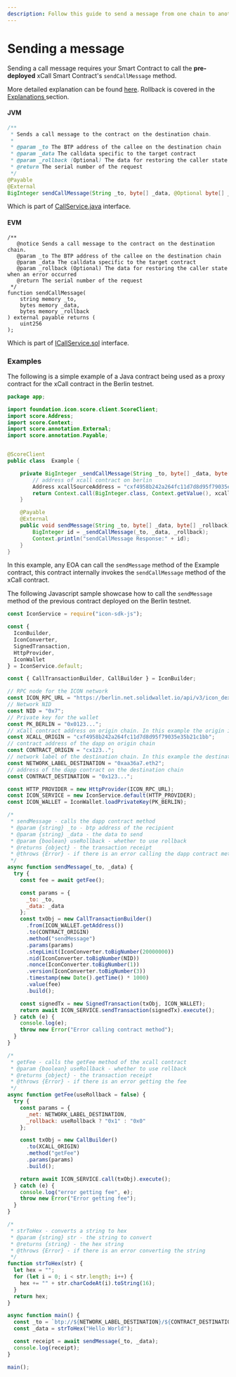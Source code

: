 ```yaml
---
description: Follow this guide to send a message from one chain to another.
---
```


# Sending a message

Sending a call message requires your Smart Contract to call the **pre-deployed** xCall Smart Contract's `sendCallMessage` method.

More detailed explanation can be found [here](https://github.com/icon-project/IIPs/blob/master/IIPS/iip-52.md#sendcallmessage). Rollback is covered in the [Explanations ](../explanations.md)section.

#### JVM

```java
/**
 * Sends a call message to the contract on the destination chain.
 *
 * @param _to The BTP address of the callee on the destination chain
 * @param _data The calldata specific to the target contract
 * @param _rollback (Optional) The data for restoring the caller state when an error occurred
 * @return The serial number of the request
 */
@Payable
@External
BigInteger sendCallMessage(String _to, byte[] _data, @Optional byte[] _rollback);
```

Which is part of [CallService.java](https://www.javadoc.io/doc/foundation.icon/btp2-xcall/latest/foundation/icon/btp/xcall/CallService.html) interface.

#### EVM

```solidity
/**
   @notice Sends a call message to the contract on the destination chain.
   @param _to The BTP address of the callee on the destination chain
   @param _data The calldata specific to the target contract
   @param _rollback (Optional) The data for restoring the caller state when an error occurred
   @return The serial number of the request
 */
function sendCallMessage(
    string memory _to,
    bytes memory _data,
    bytes memory _rollback
) external payable returns (
    uint256
);
```

Which is part of [ICallService.sol](https://github.com/icon-project/btp2-solidity/blob/276a7d7b004bcc918b6c4bf656439c335a3960b5/library/contracts/interfaces/ICallService.sol) interface.

### Examples

The following is a simple example of a Java contract being used as a proxy contract for the xCall contract in the Berlin testnet.

```java
package app;

import foundation.icon.score.client.ScoreClient;
import score.Address;
import score.Context;
import score.annotation.External;
import score.annotation.Payable;


@ScoreClient
public class  Example {

    private BigInteger _sendCallMessage(String _to, byte[] _data, byte[] _rollback) {
        // address of xcall contract on berlin
        Address xcallSourceAddress = "cxf4958b242a264fc11d7d8d95f79035e35b21c1bb";
        return Context.call(BigInteger.class, Context.getValue(), xcallSourceAddress, "sendCallMessage", _to, _data, _rollback);
    }

    @Payable
    @External
    public void sendMessage(String _to, byte[] _data, byte[] _rollback) {
        BigInteger id = _sendCallMessage(_to, _data, _rollback);
        Context.println("sendCallMessage Response:" + id);
    }
}
```

In this example, any EOA can call the `sendMessage` method of the Example contract, this contract internally invokes the `sendCallMessage` method of the xCall contract.

The following Javascript sample showcase how to call the `sendMessage` method of the previous contract deployed on the Berlin testnet.

```javascript
const IconService = require("icon-sdk-js");

const {
  IconBuilder,
  IconConverter,
  SignedTransaction,
  HttpProvider,
  IconWallet
} = IconService.default;

const { CallTransactionBuilder, CallBuilder } = IconBuilder;

// RPC node for the ICON network
const ICON_RPC_URL = "https://berlin.net.solidwallet.io/api/v3/icon_dex";
// Network NID
const NID = "0x7";
// Private key for the wallet
const PK_BERLIN = "0x0123...";
// xCall contract address on origin chain. In this example the origin is Berlin
const XCALL_ORIGIN = "cxf4958b242a264fc11d7d8d95f79035e35b21c1bb";
// contract address of the dapp on origin chain
const CONTRACT_ORIGIN = "cx123..";
// network label of the destination chain. In this example the destination is Sepolia
const NETWORK_LABEL_DESTINATION = "0xaa36a7.eth2";
// address of the dapp contract on the destination chain
const CONTRACT_DESTINATION = "0x123...";

const HTTP_PROVIDER = new HttpProvider(ICON_RPC_URL);
const ICON_SERVICE = new IconService.default(HTTP_PROVIDER);
const ICON_WALLET = IconWallet.loadPrivateKey(PK_BERLIN);

/*
 * sendMessage - calls the dapp contract method
 * @param {string} _to - btp address of the recipient
 * @param {string} _data - the data to send
 * @param {boolean} useRollback - whether to use rollback
 * @returns {object} - the transaction receipt
 * @throws {Error} - if there is an error calling the dapp contract method
 */
async function sendMessage(_to, _data) {
  try {
    const fee = await getFee();

    const params = {
      _to: _to,
      _data: _data
    };
    const txObj = new CallTransactionBuilder()
      .from(ICON_WALLET.getAddress())
      .to(CONTRACT_ORIGIN)
      .method("sendMessage")
      .params(params)
      .stepLimit(IconConverter.toBigNumber(20000000))
      .nid(IconConverter.toBigNumber(NID))
      .nonce(IconConverter.toBigNumber(1))
      .version(IconConverter.toBigNumber(3))
      .timestamp(new Date().getTime() * 1000)
      .value(fee)
      .build();

    const signedTx = new SignedTransaction(txObj, ICON_WALLET);
    return await ICON_SERVICE.sendTransaction(signedTx).execute();
  } catch (e) {
    console.log(e);
    throw new Error("Error calling contract method");
  }
}

/*
 * getFee - calls the getFee method of the xcall contract
 * @param {boolean} useRollback - whether to use rollback
 * @returns {object} - the transaction receipt
 * @throws {Error} - if there is an error getting the fee
 */
async function getFee(useRollback = false) {
  try {
    const params = {
      _net: NETWORK_LABEL_DESTINATION,
      _rollback: useRollback ? "0x1" : "0x0"
    };

    const txObj = new CallBuilder()
      .to(XCALL_ORIGIN)
      .method("getFee")
      .params(params)
      .build();

    return await ICON_SERVICE.call(txObj).execute();
  } catch (e) {
    console.log("error getting fee", e);
    throw new Error("Error getting fee");
  }
}

/*
 * strToHex - converts a string to hex
 * @param {string} str - the string to convert
 * @returns {string} - the hex string
 * @throws {Error} - if there is an error converting the string
 */
function strToHex(str) {
  let hex = "";
  for (let i = 0; i < str.length; i++) {
    hex += "" + str.charCodeAt(i).toString(16);
  }
  return hex;
}

async function main() {
  const _to = `btp://${NETWORK_LABEL_DESTINATION}/${CONTRACT_DESTINATION}`;
  const _data = strToHex("Hello World");

  const receipt = await sendMessage(_to, _data);
  console.log(receipt);
}

main();
```
